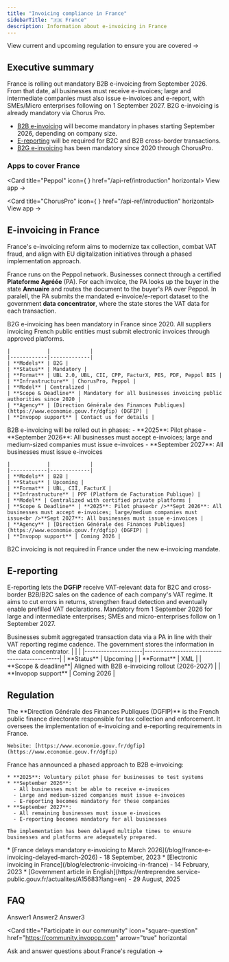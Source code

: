 ```yaml
---
title: "Invoicing compliance in France"
sidebarTitle: "🇫🇷 France"
description: Information about e-invoicing in France
---
```



<Card title="France's invoicing e-regulation timeline" size="20" icon="timeline" href="france-timeline" horizontal>
  View current and upcoming regulation to ensure you are covered →
</Card>

## Executive summary

France is rolling out mandatory B2B e-invoicing from September 2026. From that date, all businesses must receive e-invoices; large and intermediate companies must also issue e-invoices and e-report, with SMEs/Micro enterprises following on 1 September 2027. B2G e-invoicing is already mandatory via Chorus Pro. 


* [B2B e-invoicing](#b2b-e-invoicing) will become mandatory in phases starting September 2026, depending on company size.
* [E-reporting](#e-reporting) will be required for B2C and B2B cross-border transactions.
* [B2G e-invoicing](#b2g-e-invoicing) has been mandatory since 2020 through ChorusPro.

### Apps to cover France

<Card title="Peppol" icon={ <PeppolIcon size={24} /> } href="/api-ref/introduction" horizontal>
	  View app →
</Card>

<Card title="ChorusPro" icon={<ChorusproIcon size={24} /> } href="/api-ref/introduction" horizontal>
	  View app →
</Card>

## E-invoicing in France

France's e-invoicing reform aims to modernize tax collection, combat VAT fraud, and align with EU digitalization initiatives through a phased implementation approach.

France runs on the Peppol network. Businesses connect through a certified **Plateforme Agréée** (PA). For each invoice, the PA looks up the buyer in the state **Annuaire** and routes the document to the buyer's PA over Peppol. In paralell, the PA submits the mandated e-invoice/e-report dataset to the government **data concentrator**, where the state stores the VAT data for each transaction. 



<AccordionGroup>
  <Accordion title="Peppol (B2B, B2G)">
    B2G e-invoicing has been mandatory in France since 2020. All suppliers invoicing French public entities must submit electronic invoices through approved platforms.

    |            |             |
    |------------|-------------|
    | **Models** | B2G |
    | **Status** | Mandatory |
    | **Format** | UBL 2.0, UBL, CII, CPP, FacturX, PES, PDF, Peppol BIS |
    | **Infrastructure** | ChorusPro, Peppol |
    | **Model** | Centralized |
    | **Scope & Deadline** | Mandatory for all businesses invoicing public authorities since 2020 |
    | **Agency** | [Direction Générale des Finances Publiques](https://www.economie.gouv.fr/dgfip) (DGFIP) |
    | **Invopop support** | Contact us for details |
  </Accordion>

  <Accordion title="B2B (Business-to-Business)">
    <Warning>
    B2B e-invoicing will be rolled out in phases:
    - **2025**: Pilot phase
    - **September 2026**: All businesses must accept e-invoices; large and medium-sized companies must issue e-invoices
    - **September 2027**: All businesses must issue e-invoices
    </Warning>


    |            |             |
    |------------|-------------|
    | **Models** | B2B |
    | **Status** | Upcoming |
    | **Format** | UBL, CII, FacturX |
    | **Infrastructure** | PPF (Platform de Facturation Publique) |
    | **Model** | Centralized with certified private platforms |
    | **Scope & Deadline** | **2025**: Pilot phase<br />**Sept 2026**: All businesses must accept e-invoices; large/medium companies must issue<br />**Sept 2027**: All businesses must issue e-invoices |
    | **Agency** | [Direction Générale des Finances Publiques](https://www.economie.gouv.fr/dgfip) (DGFIP) |
    | **Invopop support** | Coming 2026 |
  </Accordion>
</AccordionGroup>

<Note>B2C invoicing is not required in France under the new e-invoicing mandate.</Note>

## E-reporting

E-reporting lets the **DGFiP** receive VAT-relevant data for B2C and cross-border B2B/B2C sales on the cadence of each company's VAT regime. It aims to cut errors in returns, strengthen fraud detection and eventually enable prefilled VAT declarations. Mandatory from 1 September 2026 for large and intermediate enterprises; SMEs and micro-enterprises follow on 1 September 2027. 


<AccordionGroup>
  <Accordion title="E-Reporting">
Businesses submit aggregated transaction data via a PA in line with their VAT reporting regime cadence. The government stores the information in the data concentrator.
    |                     |                                               |
    |---------------------|-----------------------------------------------|
    | **Status**          | Upcoming                                      |
    | **Format**          | XML                                           |
    | **Scope & deadline**| Aligned with B2B e-invoicing rollout (2026-2027) |
    | **Invopop support** | Coming 2026 |
  </Accordion>
</AccordionGroup>

## Regulation

<AccordionGroup>
  <Accordion title="Tax Authority">
    The **Direction Générale des Finances Publiques (DGFIP)** is the French public finance directorate responsible for tax collection and enforcement. It oversees the implementation of e-invoicing and e-reporting requirements in France.

    Website: [https://www.economie.gouv.fr/dgfip](https://www.economie.gouv.fr/dgfip)
  </Accordion>

  <Accordion title="Implementation Timeline">
    France has announced a phased approach to B2B e-invoicing:

    * **2025**: Voluntary pilot phase for businesses to test systems
    * **September 2026**:
      - All businesses must be able to receive e-invoices
      - Large and medium-sized companies must issue e-invoices
      - E-reporting becomes mandatory for these companies
    * **September 2027**:
      - All remaining businesses must issue e-invoices
      - E-reporting becomes mandatory for all businesses

    The implementation has been delayed multiple times to ensure businesses and platforms are adequately prepared.
  </Accordion>

  <Accordion title="Related Resources">
    * [France delays mandatory e-invoicing to March 2026](/blog/france-e-invoicing-delayed-march-2026) - 18 September, 2023
    * [Electronic invoicing in France](/blog/electronic-invoicing-in-france) - 14 February, 2023
    * [Government article in English](https://entreprendre.service-public.gouv.fr/actualites/A15683?lang=en) - 29 August, 2025 
  </Accordion>
</AccordionGroup>


## FAQ

<AccordionGroup>
  <Accordion title="Question1">
    Answer1
  </Accordion>
  <Accordion title="Question2">
    Answer2
  </Accordion>
  <Accordion title="Question3">
    Answer3
  </Accordion>
</AccordionGroup>

<Card title="Participate in our community"
  icon="square-question"
  href="https://community.invopop.com"
  arrow="true"
  horizontal
>
  Ask and answer questions about France's regulation →
</Card>
